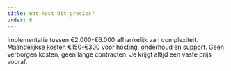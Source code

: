```yaml
---
title: Wat kost dit precies?
order: 6
---
```

Implementatie tussen €2.000-€6.000 afhankelijk van complexiteit. Maandelijkse kosten €150-€300 voor hosting, onderhoud en support. Geen verborgen kosten, geen lange contracten. Je krijgt altijd een vaste prijs vooraf.
